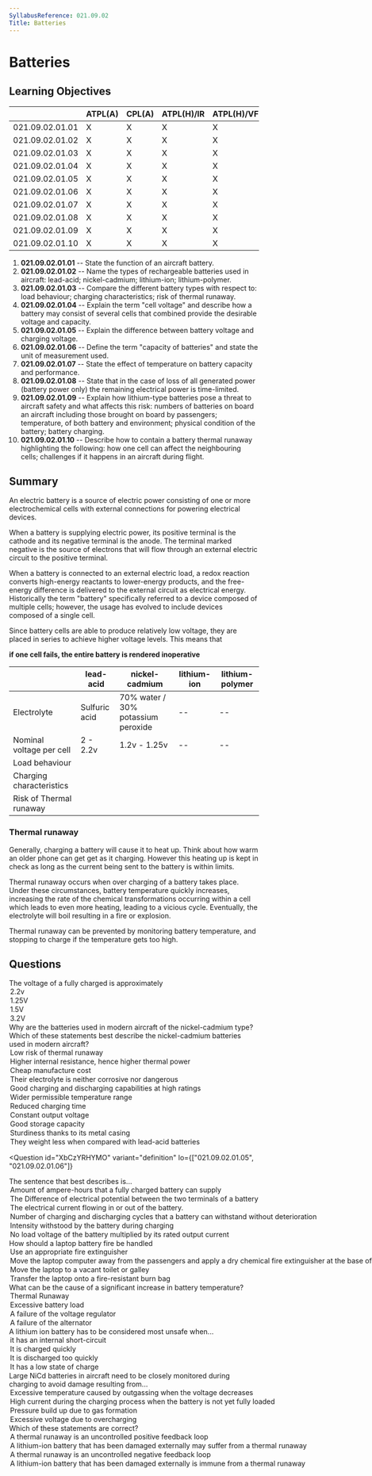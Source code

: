 ```yaml
---
SyllabusReference: 021.09.02
Title: Batteries
---
```


# Batteries

## Learning Objectives

|  | ATPL(A) | CPL(A) | ATPL(H)/IR | ATPL(H)/VFR | CPL(H) | IR | CBIR(A) |
| --- | --- | --- | --- | --- | --- | --- | --- |
| 021.09.02.01.01 | X | X | X | X | X |  |  |
| 021.09.02.01.02 | X | X | X | X | X |  |  |
| 021.09.02.01.03 | X | X | X | X | X |  |  |
| 021.09.02.01.04 | X | X | X | X | X |  |  |
| 021.09.02.01.05 | X | X | X | X | X |  |  |
| 021.09.02.01.06 | X | X | X | X | X |  |  |
| 021.09.02.01.07 | X | X | X | X | X |  |  |
| 021.09.02.01.08 | X | X | X | X | X |  |  |
| 021.09.02.01.09 | X | X | X | X | X |  |  |
| 021.09.02.01.10 | X | X | X | X | X |  |  |

1. **021.09.02.01.01** -- State the function of an aircraft battery.
2. **021.09.02.01.02** -- Name the types of rechargeable batteries used in aircraft: lead-acid; nickel-cadmium; lithium-ion; lithium-polymer.
3. **021.09.02.01.03** -- Compare the different battery types with respect to: load behaviour; charging characteristics; risk of thermal runaway.
4. **021.09.02.01.04** -- Explain the term "cell voltage" and describe how a battery may consist of several cells that combined provide the desirable voltage and capacity.
5. **021.09.02.01.05** -- Explain the difference between battery voltage and charging voltage.
6. **021.09.02.01.06** -- Define the term "capacity of batteries" and state the unit of measurement used.
7. **021.09.02.01.07** -- State the effect of temperature on battery capacity and performance.
8. **021.09.02.01.08** -- State that in the case of loss of all generated power (battery power only) the remaining electrical power is time-limited.
9. **021.09.02.01.09** -- Explain how lithium-type batteries pose a threat to aircraft safety and what affects this risk: numbers of batteries on board an aircraft including those brought on board by passengers; temperature, of both battery and environment; physical condition of the battery; battery charging.
10. **021.09.02.01.10** -- Describe how to contain a battery thermal runaway highlighting the following: how one cell can affect the neighbouring cells; challenges if it happens in an aircraft during flight.

## Summary

An electric battery is a source of electric power consisting of one or more electrochemical cells with external connections for powering electrical devices.

When a battery is supplying electric power, its positive terminal is the cathode and its negative terminal is the anode. The terminal marked negative is the source of electrons that will flow through an external electric circuit to the positive terminal.

When a battery is connected to an external electric load, a redox reaction converts high-energy reactants to lower-energy products, and the free-energy difference is delivered to the external circuit as electrical energy. Historically the term "battery" specifically referred to a device composed of multiple cells; however, the usage has evolved to include devices composed of a single cell.

<Source href="https://en.wikipedia.org/wiki/Electric_battery" />

Since battery cells are able to produce relatively low voltage, they are placed in series to achieve higher voltage levels. This means that

**if one cell fails, the entire battery is rendered inoperative**

|  | lead-acid | nickel-cadmium | lithium-ion | lithium-polymer |
| --- | --- | --- | --- | --- |
| Electrolyte | Sulfuric acid | 70% water / 30% potassium peroxide | -- | -- |
| Nominal voltage per cell | 2 - 2.2v | 1.2v - 1.25v | -- | -- |
| Load behaviour |
| Charging characteristics |
| Risk of Thermal runaway |

### Thermal runaway

Generally, charging a battery will cause it to heat up. Think about how warm an older phone can get get as it charging. However this heating up is kept in check as long as the current being sent to the battery is within limits.

Thermal runaway occurs when over charging of a battery takes place. Under these circumstances, battery temperature quickly increases, increasing the rate of the chemical transformations occurring within a cell which leads to even more heating, leading to a vicious cycle. Eventually, the electrolyte will boil resulting in a fire or explosion.

Thermal runaway can be prevented by monitoring battery temperature, and stopping to charge if the temperature gets too high.

## Questions

<Question id="oABCblIpvs" variant="definition" lo="021.09.02.01.03">
  <Text variant="oneCorrect">
    The voltage of a fully charged <Subject /> is approximately
  </Text>
  <Option id="oABCblIpvs-1" subject="lead-acid battery">
    2.2v
  </Option>
  <Option id="oABCblIpvs-2" subject="nickel-cadmium battery">
    1.25V
  </Option>
  <Option id="oABCblIpvs-3">1.5V</Option>
  <Option id="oABCblIpvs-4">3.2V</Option>
</Question>

<Question id="AfFwC4SGL5" variant="correct" lo="021.09.02.01.03">
  <Text variant="oneCorrect">
    Why are the batteries used in modern aircraft of the nickel-cadmium type?
  </Text>
  <Text variant="multipleCorrect" select={6}>
    Which of these statements best describe the nickel-cadmium batteries used in
    modern aircraft?
  </Text>
  <Option
    id="AfFwC4SGL5-1"
    why="Thermal runaway is much more likely in NiCa batteries and require more expensive and complex controllers than Lead-acid batteries"
  >
    Low risk of thermal runaway
  </Option>
  <Option
    id="AfFwC4SGL5-2"
    why="This is just wrong from a physics point of view. You need a lower internal resistance to generate higher thermal power."
  >
    Higher internal resistance, hence higher thermal power
  </Option>
  <Option
    id="AfFwC4SGL5-3"
    why="lead-acid batteries are a cheaper alternative to NiCa batteries"
  >
    Cheap manufacture cost
  </Option>
  <Option id="AfFwC4SGL5-4" why="Potassium peroxyde is corrosive">
    Their electrolyte is neither corrosive nor dangerous
  </Option>
  <Option id="AfFwC4SGL5-5" correct>
    Good charging and discharging capabilities at high ratings
  </Option>
  <Option
    id="AfFwC4SGL5-6"
    correct
    why="compared to Lead Acid batteries, NiCa batteries function much better at very low temperatures."
  >
    Wider permissible temperature range
  </Option>
  <Option
    id="AfFwC4SGL5-7"
    correct
    why="NiCa batteries allow for very high charging currents"
  >
    Reduced charging time
  </Option>
  <Option id="AfFwC4SGL5-8" correct>
    Constant output voltage
  </Option>
  <Option id="AfFwC4SGL5-9" correct>
    Good storage capacity
  </Option>
  <Option id="AfFwC4SGL5-10" correct>
    Sturdiness thanks to its metal casing
  </Option>
  <Option id="AfFwC4SGL5-11" correct>
    They weight less when compared with lead-acid batteries
  </Option>
</Question>

<Question
  id="XbCzYRHYMO"
  variant="definition"
  lo={["021.09.02.01.05", "021.09.02.01.06"]}
>
  <Text variant="oneCorrect">
    The sentence that best describes <Subject /> is...
  </Text>
  <Option id="XbCzYRHYMO-1" subject="the capacity of a battery">
    Amount of ampere-hours that a fully charged battery can supply
  </Option>
  <Option id="XbCzYRHYMO-2" subject="the battery voltage">
    The Difference of electrical potential between the two terminals of a
    battery
  </Option>
  <Option id="XbCzYRHYMO-3" subject="the battery amperage">
    The electrical current flowing in or out of the battery.
  </Option>
  <Option id="XbCzYRHYMO-4">
    Number of charging and discharging cycles that a battery can withstand
    without deterioration
  </Option>
  <Option id="XbCzYRHYMO-5">
    Intensity withstood by the battery during charging
  </Option>
  <Option id="XbCzYRHYMO-6">
    No load voltage of the battery multiplied by its rated output current
  </Option>
</Question>

<Question id="CFKTBUtDRL" variant="correct" lo="021.09.02.01.09">
  <Text variant="oneCorrect">How should a laptop battery fire be handled</Text>
  <Option
    id="CFKTBUtDRL-1"
    correct
    why="The important thing to remember is that a fire should be handled where it happens. The laptop should not be moved around"
  >
    Use an appropriate fire extinguisher
  </Option>
  <Option id="CFKTBUtDRL-2" why="Do not move the laptop">
    Move the laptop computer away from the passengers and apply a dry chemical
    fire extinguisher at the base of the fire.
  </Option>
  <Option id="CFKTBUtDRL-3" why="Do not move the laptop">
    Move the laptop to a vacant toilet or galley
  </Option>
  <Option id="CFKTBUtDRL-4" why="Do not move the laptop">
    Transfer the laptop onto a fire-resistant burn bag
  </Option>
</Question>

<Question id="9vhF1ir7xO" variant="correct" lo="021.09.02.01.10">
  <Text variant="oneCorrect">
    What can be the cause of a significant increase in battery temperature?
  </Text>
  <Option id="9vhF1ir7xO-1" correct explanation="#thermal-runaway">
    Thermal Runaway
  </Option>
  <Option
    id="9vhF1ir7xO-2"
    why="Typically, draining energy from a battery will not cause it to heat up. Charging it will."
  >
    Excessive battery load
  </Option>
  <Option id="9vhF1ir7xO-3">A failure of the voltage regulator</Option>
  <Option id="9vhF1ir7xO-4">A failure of the alternator</Option>
</Question>

<Question id="HEkcxXJBhR" variant="correct" lo="021.09.02.01.10">
  <Text variant="oneCorrect">
    A lithium ion battery has to be considered most unsafe when...
  </Text>
  <Option
    id="HEkcxXJBhR-1"
    correct
    why="If the two terminals are directly connected, the battery will quickly begin overheating"
  >
    it has an internal short-circuit
  </Option>
  <Option
    id="HEkcxXJBhR-2"
    why="Charging the battery too quickly can be dangerous, but not as dangerous as a short circuit"
  >
    It is charged quickly
  </Option>
  <Option
    id="HEkcxXJBhR-3"
    why="This can cause long term permanent damage to the battery, but does not have immediate consequences"
  >
    It is discharged too quickly
  </Option>
  <Option
    id="HEkcxXJBhR-4"
    why="This can cause long term permanent damage to the battery, but does not have immediate consequences"
  >
    It has a low state of charge
  </Option>
</Question>

<Question id="obaSCblIpvs" variant="correct" lo="021.09.02.01.10">
  <Text variant="oneCorrect">
    Large NiCd batteries in aircraft need to be closely monitored during
    charging to avoid damage resulting from...
  </Text>
  <Option
    id="obaSCblIpvs-1"
    correct
    why="if over charging occurs, outgassing reactions occur that heat the battery leading to a thermal runaway"
  >
    Excessive temperature caused by outgassing when the voltage decreases
  </Option>
  <Option
    id="obaSCblIpvs-2"
    why="NiCa batteries are resistent to high currents"
  >
    High current during the charging process when the battery is not yet fully
    loaded
  </Option>
  <Option
    id="obaSCblIpvs-3"
    why="aircraft use open batteries so that pressure accumulation is not possible"
  >
    Pressure build up due to gas formation
  </Option>
  <Option
    id="obaSCblIpvs-4"
    why="overcharging won't lead to excessive voltage, rather over current"
  >
    Excessive voltage due to overcharging
  </Option>
</Question>

<Question id="qhQDVesZAr" variant="correct" lo="021.09.02.01.10">
  <Text variant="oneTwo">Which of these statements are correct?</Text>
  <Option id="qhQDVesZAr-1" correct>
    A thermal runaway is an uncontrolled positive feedback loop
  </Option>
  <Option id="qhQDVesZAr-2" correct>
    A lithium-ion battery that has been damaged externally may suffer from a
    thermal runaway
  </Option>
  <Option
    id="qhQDVesZAr-4"
    why="A thermal runway needs a vicious cycle, or in more technical terms, a positive feedback loop"
  >
    A thermal runaway is an uncontrolled negative feedback loop
  </Option>
  <Option id="qhQDVesZAr-5">
    A lithium-ion battery that has been damaged externally is immune from a
    thermal runaway
  </Option>
</Question>
